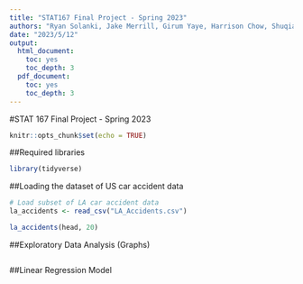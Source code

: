 ```yaml
---
title: "STAT167 Final Project - Spring 2023"
authors: "Ryan Solanki, Jake Merrill, Girum Yaye, Harrison Chow, Shuqiao Yu"
date: "2023/5/12"
output:
  html_document:
    toc: yes
    toc_depth: 3
  pdf_document:
    toc: yes
    toc_depth: 3
---
```


#STAT 167 Final Project - Spring 2023

```r
knitr::opts_chunk$set(echo = TRUE)
```

##Required libraries
```r
library(tidyverse)
```

##Loading the dataset of US car accident data
```r
# Load subset of LA car accident data
la_accidents <- read_csv("LA_Accidents.csv")

la_accidents(head, 20)
```

##Exploratory Data Analysis (Graphs)
```r

```


##Linear Regression Model
```r

```

